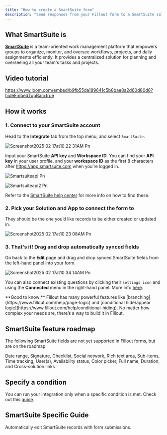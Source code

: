 ```yaml
---
title: "How to create a SmartSuite form"
description: "Send responses from your Fillout form to a SmartSuite solution. Drag and drop your fields into the form, and see answers appear in your app automatically."
---
```


## What SmartSuite is

[**SmartSuite**](https://www.smartsuite.com/about-us) is a team-oriented work management platform that empowers groups to organize, monitor, and oversee workflows, projects, and daily assignments efficiently. It provides a centralized solution for planning and overseeing all your team's tasks and projects.

## Video tutorial

https://www.loom.com/embed/b9fb55da189641c5b8bae8a2d60d80d6?hideEmbedTopBar=true

## How it works

### 1. Connect to your SmartSuite account

Head to the **Integrate** tab from the top menu, and select `SmartSuite`.

![Screenshot2025 02 17at10 22 31AM Pn](/images/Screenshot2025-02-17at10.22.31AM.png)

Input your SmartSuite **API key** and **Workspace ID**. You can find your **API key** in your user profile, and your **workspace ID** as the first 8 characters after https://app.smartsuite.com when you’re logged in.

![Smartsuiteapi Pn](/images/smartsuiteapi.png)

![Smartsuiteapi2 Pn](/images/smartsuiteapi2.png)

Refer to the [SmartSuite help center](https://help.smartsuite.com/en/articles/6096587-retrieving-your-api-key-and-workspace-id) for more info on how to find these.

### 2. Pick your Solution and App to connect the form to

They should be the one you’d like records to be either created or updated in.

![Screenshot2025 02 17at10 23 08AM Pn](/images/Screenshot2025-02-17at10.23.08AM.png)

### 3. That's it\! Drag and drop automatically synced fields

Go back to the **Edit** page and drag and drop synced SmartSuite fields from the left-hand panel into your form.

![Screenshot2025 02 17at10 34 14AM Pn](/images/Screenshot2025-02-17at10.34.14AM.png)

You can also connect existing questions by clicking their `settings icon` and using the **Connected** menu in the right-hand panel. More info [here](https://www.fillout.com/help/additional-integration-mappings).

<Check>
  **Good to know:** Fillout has many powerful features like [branching](https://www.fillout.com/help/page-logic) and [conditional hide/appear logic](https://www.fillout.com/help/conditional-hiding). No matter how complex your needs are, there’s a way to build it in Fillout.
</Check>

## SmartSuite feature roadmap

The following SmartSuite fields are not yet supported in Fillout forms, but are on the roadmap:

Date range, Signature, Checklist, Social network, Rich text area, Sub-items, Time tracking, User(s), Availability status, Color picker, Full name, Duration, and Cross-solution links

## Specify a condition

You can run your integration only when a specific condition is met. Check out this [guide](https://www.notion.so/Conditional-integration-logic-180148986f5d47b981b5de5580b00169?pvs=21).

## SmartSuite Specific Guide

<CardGroup cols={3}>
  <Card title="Update existing SmartSuite records" icon="arrow-rotate-right" iconType="regular" color="#FFC738">
    Automatically edit SmartSuite records with form submissions.
  </Card>
</CardGroup>